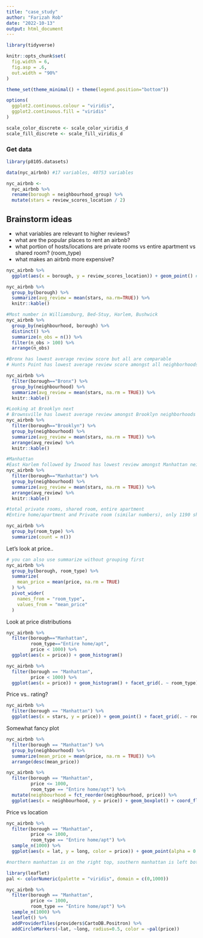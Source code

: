 ```yaml
---
title: "case_study"
author: "Farizah Rob"
date: "2022-10-13"
output: html_document
---
```


```r
library(tidyverse)

knitr::opts_chunk$set(
  fig.width = 6, 
  fig.asp = .6, 
  out.width = "90%"
)

theme_set(theme_minimal() + theme(legend.position="bottom"))

options(
  ggplot2.continuous.colour = "viridis", 
  ggplot2.continuous.fill = "viridis"
)

scale_color_discrete <- scale_color_viridis_d
scale_fill_discrete <- scale_fill_viridis_d
```

### Get data

```r
library(p8105.datasets)

data(nyc_airbnb) #17 variables, 40753 variables

nyc_airbnb <- 
  nyc_airbnb %>% 
  rename(borough = neighbourhood_group) %>%
  mutate(stars = review_scores_location / 2)
```

## Brainstorm ideas

* what variables are relevant to higher reviews?
* what are the popular places to rent an airbnb?
* what portion of hosts/locations are private rooms vs entire apartment vs shared room? (room_type)
* what makes an airbnb more expensive?

```r
nyc_airbnb %>%
  ggplot(aes(x = borough, y = review_scores_location)) + geom_point() #does not tell us much

nyc_airbnb %>%
  group_by(borough) %>%
  summarize(avg_review = mean(stars, na.rm=TRUE)) %>%
  knitr::kable()

#Most number in Williamsburg, Bed-Stuy, Harlem, Bushwick
nyc_airbnb %>%
  group_by(neighbourhood, borough) %>%
  distinct() %>%
  summarize(n_obs = n()) %>%
  filter(n_obs > 100) %>%
  arrange(n_obs)

#Bronx has lowest average review score but all are comparable
# Hunts Point has lowest average review score amongst all neighborhoods in Bronx

nyc_airbnb %>%
  filter(borough=="Bronx") %>%
  group_by(neighbourhood) %>%
  summarize(avg_review = mean(stars, na.rm = TRUE)) %>%
  knitr::kable()

#Looking at Brooklyn next
# Brownsville has lowest average review amongst Brooklyn neighborhoods
nyc_airbnb %>%
  filter(borough=="Brooklyn") %>%
  group_by(neighbourhood) %>%
  summarize(avg_review = mean(stars, na.rm = TRUE)) %>%
  arrange(avg_review) %>%
  knitr::kable()

#Manhattan
#East Harlem followed by Inwood has lowest review amongst Manhattan neighborhoods
nyc_airbnb %>%
  filter(borough=="Manhattan") %>%
  group_by(neighbourhood) %>%
  summarize(avg_review = mean(stars, na.rm = TRUE)) %>%
  arrange(avg_review) %>%
  knitr::kable()

#total private rooms, shared room, entire apartment
#Entire home/apartment and Private room (similar numbers), only 1190 shared room 

nyc_airbnb %>%
  group_by(room_type) %>%
  summarize(count = n())
```
Let's look at price..

```r
# you can also use summarize without grouping first
nyc_airbnb %>%
  group_by(borough, room_type) %>%
  summarize(
    mean_price = mean(price, na.rm = TRUE)
  ) %>% 
  pivot_wider(
    names_from = "room_type", 
    values_from = "mean_price"
  ) 
```

Look at price distributions 

```r
nyc_airbnb %>%
  filter(borough=="Manhattan", 
         room_type=="Entire home/apt", 
         price < 1000) %>%
  ggplot(aes(x = price)) + geom_histogram()

nyc_airbnb %>%
  filter(borough == "Manhattan", 
         price < 1000) %>%
  ggplot(aes(x = price)) + geom_histogram() + facet_grid(. ~ room_type)
```

Price vs.. rating? 

```r
nyc_airbnb %>%
  filter(borough == "Manhattan") %>%
  ggplot(aes(x = stars, y = price)) + geom_point() + facet_grid(. ~ room_type)
```

Somewhat fancy plot

```r
nyc_airbnb %>%
  filter(borough == "Manhattan") %>%
  group_by(neighbourhood) %>%
  summarize(mean_price = mean(price, na.rm = TRUE)) %>%
  arrange(desc(mean_price))
```

```r
nyc_airbnb %>%
  filter(borough == "Manhattan", 
         price <= 1000, 
         room_type == "Entire home/apt") %>%
  mutate(neighbourhood = fct_reorder(neighbourhood, price)) %>%
  ggplot(aes(x = neighbourhood, y = price)) + geom_boxplot() + coord_flip()
```

Price vs location 

```r
nyc_airbnb %>%
  filter(borough == "Manhattan", 
         price <= 1000, 
         room_type == "Entire home/apt") %>%
  sample_n(1000) %>%
  ggplot(aes(x = lat, y = long, color = price)) + geom_point(alpha = 0.5)

#northern manhattan is on the right top, southern manhattan is left bottom
```

```r
library(leaflet)
pal <- colorNumeric(palette = "viridis", domain = c(0,1000))

nyc_airbnb %>%
  filter(borough == "Manhattan", 
         price <= 1000, 
         room_type == "Entire home/apt") %>%
  sample_n(1000) %>%
  leaflet() %>% 
  addProviderTiles(providers$CartoDB.Positron) %>%
  addCircleMarkers(~lat, ~long, radius=0.5, color = ~pal(price))
```

